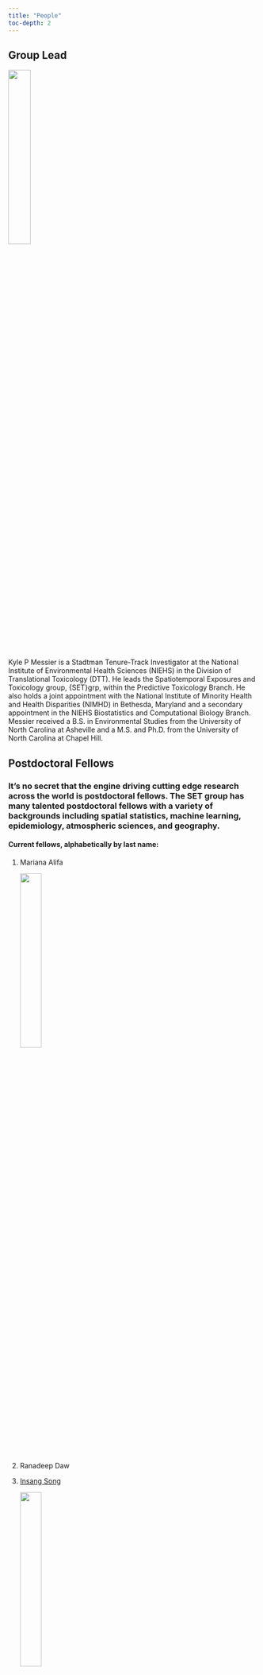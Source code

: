 ```yaml
---
title: "People"
toc-depth: 2
---
```


## Group Lead

![](images\KPM-headshot-Oct2023.jpg){width="30%"}

Kyle P Messier is a Stadtman Tenure-Track Investigator at the National Institute of Environmental Health Sciences (NIEHS) in the Division of Translational Toxicology (DTT). He leads the Spatiotemporal Exposures and Toxicology group, {SET}grp, within the Predictive Toxicology Branch. He also holds a joint appointment with the National Institute of Minority Health and Health Disparities (NIMHD) in Bethesda, Maryland and a secondary appointment in the NIEHS Biostatistics and Computational Biology Branch. Messier received a B.S. in Environmental Studies from the University of North Carolina at Asheville and a M.S. and Ph.D. from the University of North Carolina at Chapel Hill.

## Postdoctoral Fellows

### It's no secret that the engine driving cutting edge research across the world is postdoctoral fellows. The SET group has many talented postdoctoral fellows with a variety of backgrounds including spatial statistics, machine learning, epidemiology, atmospheric sciences, and geography.

#### Current fellows, alphabetically by last name: 

1.  Mariana Alifa

    ![](images\MAK-Headshot-Oct2023.jpg){width="30%"}

2.  Ranadeep Daw

3.  [Insang Song](https://sigmafelix.wixsite.com/mysite/ "Postdoctoral Fellow")

    ![](images\IS-Headshot-Oct2023.jpg){width="30%"}

4.  Eva Marques

5.  Daniel Zilber

    ![](images\DZ-Headshot-Oct2023.jpg){width="30%"}

## Data Analyst

Mitchell Manware

## Former Members

1.  [Kristin Eccles](https://kristineccles.wordpress.com/), Postdoctoral Fellow, Now at Health Canada

2.  [Melissa Lowe](https://www.linkedin.com/in/melissa-lowe-1a62a8b3/), Postbaccalaureate Fellow, Now at Duke Cancer Institute

3.  Taylor A Potter, Postbaccalaureate Fellow, Now in medical school at Meherry Medical College
